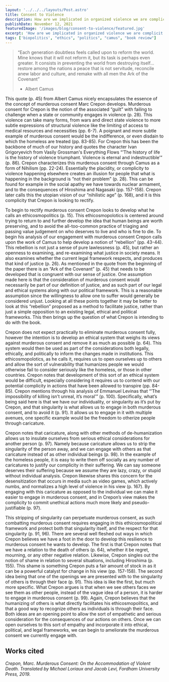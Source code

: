 ```yaml
---
layout: '../../../layouts/Post.astro'
title: Consent to Violence
description: How are we implicated in organized violence we are complicit in?
publishDate: November 12, 2021
featuredImage: '/images/blog/consent-to-violence/featured.jpg'
excerpt: 'How are we implicated in organized violence we are complicit in?'
tags: ['biopolitics', "ethics", "politics", "camus", "book review"]
---
```


> “Each generation doubtless feels called upon to reform the world. Mine knows that it will not reform it, but its task is perhaps even greater. It consists in preventing the world from destroying itself… restore among the nations a peace that is not servitude, reconcile anew labor and culture, and remake with all men the Ark of the Covenant”
> - Albert Camus

This quote (p. 45) from Albert Camus nicely encapsulates the essence of the concept of murderous consent Marc Crepon develops. Murderous consent for Crepon is the notion of the associated “guilt” with failing to challenge when a state or community engages in violence (p. 28). This violence can take many forms, from wars and direct state violence to more subtle expressions of structural violence like the limiting of access to medical resources and necessities (pp. 6-7). A poignant and more subtle example of murderous consent would be the indifference, or even disdain to which the homeless are treated (pp. 83-85). For Crepon this has been the backbone of much of our history and quotes the character Ivan Grigoryevich from Vasily Grossman's Everything Flows “’The history of life is the history of violence triumphant. Violence is eternal and indestructible’” (p. 86). Crepon characterizes this murderous consent through Camus as a form of Nihilism (pp. 22-24). Essentially the placidity, or complicity to violence happening elsewhere creates an illusion for people that what is happening in the background is “not their problem” (p. 28). This can be found for example in the social apathy we have towards nuclear armament, and to the consequences of Hiroshima and Nagasaki (pp. 157-158). Crepon later calls this the utopian vision of our “nihilistic age” (p. 168), and it is this complicity that Crepon is looking to rectify.

To begin to rectify murderous consent Crepon looks to develop what he calls an ethicosmopolitics (p. 15). This ethicosmopolotics is centered around trying to return to and further develop the idea that human beings are worth preserving, and to avoid the all-too-common practice of triaging and passing value judgement on who deserves to live and who is fine to die. To begin his analysis of our engagement with murderous consent Crepon calls upon the work of Camus to help develop a notion of “rebellion” (pp. 43-44). This rebellion is not just a sense of pure lawlessness (p. 45), but rather an openness to examining, and re-examining what justice in society means. It also examines whether the current legal framework respects, and produces that kind of justice (p. 26). As mentioned in the quote from the beginning of the paper there is an “Ark of the Covenant” (p. 45) that needs to be developed that is congruent with our sense of justice. One assumption made here is that the consideration of murderous consent would necessarily be part of our definition of justice, and as such part of our legal and ethical systems along with our political framework. This is a reasonable assumption since the willingness to allow one to suffer would generally be considered unjust. Looking at all these points together it may be better to look at this “rebellion” proposed as a method to facilitate justice, rather than just a simple opposition to an existing legal, ethical and political frameworks. This then brings up the question of what Crepon is intending to do with the book. 

Crepon does not expect practically to eliminate murderous consent fully, however the intention is to develop an ethical system that weighs its views against murderous consent and remove it as much as possible (p. 64). This system would then be used as part of the considerations both legally, ethically, and politically to inform the changes made in institutions. This ethicosmopolotics, as he calls it, requires us to open ourselves up to others and allow the sort of vulnerability that humanizes people we would otherwise fail to consider seriously like the homeless, or those in other countries. Crepon notes that development of this sort of an ethical system would be difficult, especially considering it requires us to contend with our potential complicity in actions that have been allowed to transpire (pp. 84-85).  Crepon mentions through his analysis of Emmanuel Levinas that “’The impossibility of killing isn’t unreal, it’s moral’” (p. 100). Specifically, what’s being said here is that we have our individuality, or singularity as it’s put by Crepon, and that singularity is what allows us to engage in both murderous consent, and to avoid it (p. 91). It allows us to engage in it with multiple avenues, one specific example would be the freedom to otherize people through caricature.

Crepon notes that caricature, along with other methods of de-humanization allows us to insulate ourselves from serious ethical considerations for another person (p. 97). Namely because caricature allows us to strip the singularity of the person away, and we can engage with others as that caricature instead of as other individual beings (p. 98). In the example of the homeless people, it is easy to write them off socially as any number of caricatures to justify our complicity in their suffering. We can say someone deserves their suffering because we assume they are lazy, crazy, or stupid without individual analysis. Crepon likewise shares this concern for the desensitization that occurs in media such as video games, which actively numbs, and normalizes a high level of violence in his view (p. 167). By engaging with this caricature as opposed to the individual we can make it easier to engage in murderous consent, and in Crepon’s view makes the complicity to commit unethical actions much more likely and pseudo-justifiable (p. 97).

This stripping of singularity can perpetuate murderous consent, as such combatting murderous consent requires engaging in this ethicosmopolitical framework and protect both that singularity itself, and the respect for that singularity (p. 91, 96). There are several well fleshed out ways in which Crepon believes we have a foot in the door to develop this resilience to murderous consent he wants to develop. The first is that Crepon notes that we have a relation to the death of others (p. 64), whether it be regret, mourning, or any other negative relation. Likewise, Crepon singles out the notion of shame in relation to several situations, including Hiroshima (p. 155). This shame is something Crepon puts a fair amount of stock in as it can be a powerful catalyst for change in his view (pp. 157-158). The second idea being that one of the openings we are presented with to the singularity of others is through their face 
(p. 91). This idea is like the first, but much more specific. What Crepon argues is that when we see others faces we see them as other people, instead of the vague idea of a person, it is harder to engage in murderous consent (p. 99). Again, Crepon believes that the humanizing of others is what directly facilitates his ethicosmopolitics, and that a good way to recognize others as individuals is through their face. Both ideas are an opening point to allow the sort of empathetic and serious consideration for the consequences of our actions on others. Once we can open ourselves to this sort of empathy and incorporate it into ethical, political, and legal frameworks, we can begin to ameliorate the murderous consent we currently engage with.

## Works cited

*Crepon, Marc. Murderous Consent: On the Accommodation of Violent Death. Translated by 
Michael Loriaux and Jacob Levi, Fordham University Press, 2019.*
